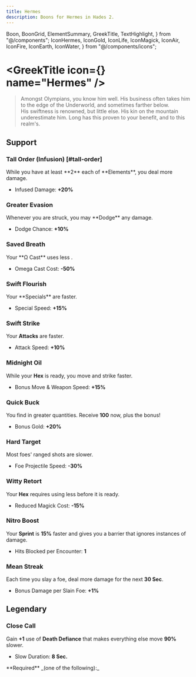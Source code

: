 ```yaml
---
title: Hermes
description: Boons for Hermes in Hades 2.
---
```


  Boon,
  BoonGrid,
  ElementSummary,
  GreekTitle,
  TextHighlight,
} from "@/components";
  IconHermes,
  IconGold,
  IconLife,
  IconMagick,
  IconAir,
  IconFire,
  IconEarth,
  IconWater,
} from "@/components/icons";


# <GreekTitle icon={<IconHermes  />} name="Hermes" />

> Amongst Olympians, you know him well. His business often takes him to the edge of the Underworld, and sometimes farther below.\
> His swiftness is renowned, but little else. His kin on the mountain underestimate him. Long has this proven to your benefit, and to this realm's.

<ElementSummary boons={DbBoons.Hermes} />

## Support

### <TextHighlight type="infusion">Tall Order (Infusion)</TextHighlight> [#tall-order]

<Boon boon={DbBoons.Hermes.tallOrder}>
While you have at least **2** each of <IconEarth /> <IconWater /> <IconAir /> <IconFire /> **Elements**, you deal more damage.

- Infused Damage: **+20%**

</Boon>

### Greater Evasion

<Boon boon={DbBoons.Hermes.greaterEvasion}>
Whenever you are struck, you may **Dodge** any damage.

- Dodge Chance: **+10%**

</Boon>

### Saved Breath

<Boon boon={DbBoons.Hermes.savedBreath}>
Your **Ω Cast** uses less <IconMagick />.

- Omega Cast Cost: **-50%**

</Boon>

### Swift Flourish

<Boon boon={DbBoons.Hermes.swiftFlourish}>
Your **Specials** are faster.

- Special Speed: **+15%**

</Boon>

### Swift Strike

<Boon boon={DbBoons.Hermes.swiftStrike}>

Your **Attacks** are faster.

- Attack Speed: **+10%**

</Boon>

### Midnight Oil

<Boon boon={DbBoons.Hermes.midnightOil}>

While your **Hex** is ready, you move and strike faster.

- Bonus Move & Weapon Speed: **+15%**

</Boon>

### Quick Buck

<Boon boon={DbBoons.Hermes.quickBuck}>

You find <IconGold /> in greater quantities. Receive **100** <IconGold /> now, plus the bonus!

- Bonus Gold: **+20%**

</Boon>

### Hard Target

<Boon boon={DbBoons.Hermes.hardTarget}>

Most foes' ranged shots are slower.

- Foe Projectile Speed: **-30%**

</Boon>

### Witty Retort

<Boon boon={DbBoons.Hermes.wittyRetort}>

Your **Hex** requires using less <IconMagick /> before it is ready.

- Reduced Magick Cost: **-15%**

</Boon>

### Nitro Boost

<Boon boon={DbBoons.Hermes.nitroBoost}>

Your **Sprint** is **15%** faster and gives you a barrier that ignores instances of damage.

- Hits Blocked per Encounter: **1**

</Boon>

### Mean Streak

<Boon boon={DbBoons.Hermes.meanStreak}>

Each time you slay a foe, deal more damage for the next **30 Sec**.

- Bonus Damage per Slain Foe: **+1%**

</Boon>

## <TextHighlight type="legendary">Legendary</TextHighlight>

### <TextHighlight type="legendary">Close Call</TextHighlight>

<Boon boon={DbBoons.Hermes.closeCall}>

Gain **+1** use of **Death Defiance** that makes everything else move **90%** slower.

- Slow Duration: **8 Sec.**

</Boon>

<Callout>
  **Required** _(one of the following):_
  <BoonGrid
    boons={[
      DbBoons.Hermes.swiftStrike,
      DbBoons.Hermes.swiftFlourish,
      DbBoons.Hermes.hardTarget,
      DbBoons.Hermes.savedBreath,
      DbBoons.Hermes.wittyRetort,
      DbBoons.Hermes.greaterEvasion,
      DbBoons.Hermes.midnightOil,
      DbBoons.Hermes.meanStreak,
      DbBoons.Hermes.nitroBoost,
    ]}
  />
</Callout>
